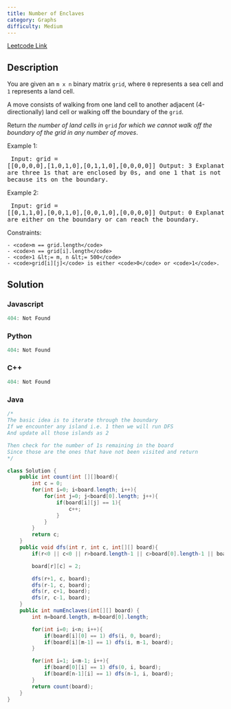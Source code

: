 ```yaml
---
title: Number of Enclaves
category: Graphs
difficulty: Medium
---
```


<Callout>

[Leetcode Link](https://leetcode.com/problems/number-of-enclaves)

</Callout>

## Description
You are given an <code>m x n</code> binary matrix <code>grid</code>, where <code>0</code> represents a sea cell and <code>1</code> represents a land cell.

A move consists of walking from one land cell to another adjacent (4-directionally) land cell or walking off the boundary of the <code>grid</code>.

Return *the number of land cells in* <code>grid</code> *for which we cannot walk off the boundary of the grid in any number of moves*.

 
Example 1:
<Image alt="" src="https://assets.leetcode.com/uploads/2021/02/18/enclaves1.jpg" width={333} height={333} />
<br /><pre className="overflow-x-auto">
Input: grid = [[0,0,0,0],[1,0,1,0],[0,1,1,0],[0,0,0,0]]
Output: 3
Explanation: There are three 1s that are enclosed by 0s, and one 1 that is not enclosed because its on the boundary.
</pre>

Example 2:
<Image alt="" src="https://assets.leetcode.com/uploads/2021/02/18/enclaves2.jpg" width={333} height={333} />
<br /><pre className="overflow-x-auto">
Input: grid = [[0,1,1,0],[0,0,1,0],[0,0,1,0],[0,0,0,0]]
Output: 0
Explanation: All 1s are either on the boundary or can reach the boundary.
</pre>

 
Constraints:


	- <code>m == grid.length</code>
	- <code>n == grid[i].length</code>
	- <code>1 &lt;= m, n &lt;= 500</code>
	- <code>grid[i][j]</code> is either <code>0</code> or <code>1</code>.



## Solution

### Javascript
```javascript
404: Not Found
```
### Python
```python
404: Not Found
```
### C++
```cpp
404: Not Found
```
### Java
```java
/*
The basic idea is to iterate through the boundary
If we encounter any island i.e. 1 then we will run DFS
And update all those islands as 2

Then check for the number of 1s remaining in the board 
Since those are the ones that have not been visited and return
*/

class Solution {
    public int count(int [][]board){
        int c = 0;
        for(int i=0; i<board.length; i++){
            for(int j=0; j<board[0].length; j++){
                if(board[i][j] == 1){
                    c++;
                }
            }
        }
        return c;
    }
    public void dfs(int r, int c, int[][] board){
        if(r<0 || c<0 || r>board.length-1 || c>board[0].length-1 || board[r][c] != 1) return;

        board[r][c] = 2;

        dfs(r+1, c, board);
        dfs(r-1, c, board);
        dfs(r, c+1, board);
        dfs(r, c-1, board);
    }
    public int numEnclaves(int[][] board) {
        int n=board.length, m=board[0].length;

        for(int i=0; i<n; i++){
            if(board[i][0] == 1) dfs(i, 0, board);
            if(board[i][m-1] == 1) dfs(i, m-1, board);
        }

        for(int i=1; i<m-1; i++){
            if(board[0][i] == 1) dfs(0, i, board);
            if(board[n-1][i] == 1) dfs(n-1, i, board);
        }
        return count(board);
    }
}

```


